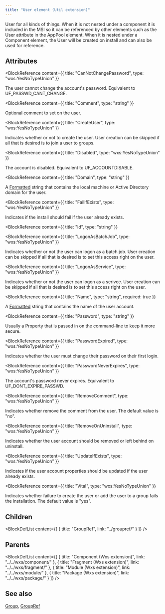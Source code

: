 ```yaml
---
title: "User element (Util extension)"
---
```



User for all kinds of things. When it is not nested under a component it is included in the MSI so it can be referenced by other elements such as the User attribute in the AppPool element. When it is nested under a Component element, the User will be created on install and can also be used for reference.


## Attributes

<BlockWrapper>

  <BlockReference
    content={{
      title: "CanNotChangePassword",
      type: "wxs:YesNoTypeUnion"
    }}
  >
  The user cannot change the account's password. Equivalent to UF_PASSWD_CANT_CHANGE.
  </BlockReference>

  <BlockReference
    content={{
      title: "Comment",
      type: "string"
    }}
  >
  Optional comment to set on the user.
  </BlockReference>

  <BlockReference
    content={{
      title: "CreateUser",
      type: "wxs:YesNoTypeUnion"
    }}
  >
  Indicates whether or not to create the user. User creation can be skipped if all that is desired is to join a user to groups.
  </BlockReference>

  <BlockReference
    content={{
      title: "Disabled",
      type: "wxs:YesNoTypeUnion"
    }}
  >
  The account is disabled. Equivalent to UF_ACCOUNTDISABLE.
  </BlockReference>

  <BlockReference
    content={{
      title: "Domain",
      type: "string"
    }}
  >
  A [Formatted](https://learn.microsoft.com/en-us/windows/win32/msi/formatted) string that contains the local machine or Active Directory domain for the user.
  </BlockReference>

  <BlockReference
    content={{
      title: "FailIfExists",
      type: "wxs:YesNoTypeUnion"
    }}
  >
  Indicates if the install should fail if the user already exists.
  </BlockReference>

  <BlockReference
    content={{
      title: "Id",
      type: "string"
    }}
  >
  
  </BlockReference>

  <BlockReference
    content={{
      title: "LogonAsBatchJob",
      type: "wxs:YesNoTypeUnion"
    }}
  >
  Indicates whether or not the user can logon as a batch job. User creation can be skipped if all that is desired is to set this access right on the user.
  </BlockReference>

  <BlockReference
    content={{
      title: "LogonAsService",
      type: "wxs:YesNoTypeUnion"
    }}
  >
  Indicates whether or not the user can logon as a serivce. User creation can be skipped if all that is desired is to set this access right on the user.
  </BlockReference>

  <BlockReference
    content={{
      title: "Name",
      type: "string",
      required: true
    }}
  >
  A [Formatted](https://learn.microsoft.com/en-us/windows/win32/msi/formatted) string that contains the name of the user account.
  </BlockReference>

  <BlockReference
    content={{
      title: "Password",
      type: "string"
    }}
  >
  Usually a Property that is passed in on the command-line to keep it more secure.
  </BlockReference>

  <BlockReference
    content={{
      title: "PasswordExpired",
      type: "wxs:YesNoTypeUnion"
    }}
  >
  Indicates whether the user must change their password on their first login.
  </BlockReference>

  <BlockReference
    content={{
      title: "PasswordNeverExpires",
      type: "wxs:YesNoTypeUnion"
    }}
  >
  The account's password never expires. Equivalent to UF_DONT_EXPIRE_PASSWD.
  </BlockReference>

  <BlockReference
    content={{
      title: "RemoveComment",
      type: "wxs:YesNoTypeUnion"
    }}
  >
  Indicates whether remove the comment from the user. The default value is "no".
  </BlockReference>

  <BlockReference
    content={{
      title: "RemoveOnUninstall",
      type: "wxs:YesNoTypeUnion"
    }}
  >
  Indicates whether the user account should be removed or left behind on uninstall.
  </BlockReference>

  <BlockReference
    content={{
      title: "UpdateIfExists",
      type: "wxs:YesNoTypeUnion"
    }}
  >
  Indicates if the user account properties should be updated if the user already exists.
  </BlockReference>

  <BlockReference
    content={{
      title: "Vital",
      type: "wxs:YesNoTypeUnion"
    }}
  >
  Indicates whether failure to create the user or add the user to a group fails the installation. The default value is "yes".
  </BlockReference>

</BlockWrapper>

## Children

<BlockDefList content={[
    {
      title: "GroupRef",
      link: "../groupref/"
    }
  ]}
/>

## Parents

<BlockDefList content={[
    {
      title: "Component (Wxs extension)",
      link: "../../wxs/component/"
    },
    {
      title: "Fragment (Wxs extension)",
      link: "../../wxs/fragment/"
    },
    {
      title: "Module (Wxs extension)",
      link: "../../wxs/module/"
    },
    {
      title: "Package (Wxs extension)",
      link: "../../wxs/package/"
    }
  ]}
/>

## See also
[Group](../group/), [GroupRef](../groupref/)